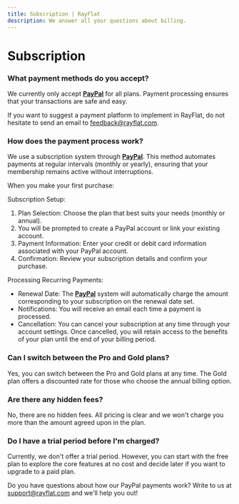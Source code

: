 ```yaml
---
title: Subscription | RayFlat
description: We answer all your questions about billing.
---
```


# Subscription

### What payment methods do you accept?

We currently only accept [**PayPal**](https://www.paypal.com/) for all plans. Payment processing ensures that your transactions are safe and easy.

If you want to suggest a payment platform to implement in RayFlat, do not hesitate to send an email to [feedback@rayflat.com](mailto:feedback@rayflat.com).

### How does the payment process work?

We use a subscription system through [**PayPal**](https://www.paypal.com/). This method automates payments at regular intervals (monthly or yearly), ensuring that your membership remains active without interruptions.

When you make your first purchase:

Subscription Setup:
1. Plan Selection: Choose the plan that best suits your needs (monthly or annual).
2. You will be prompted to create a PayPal account or link your existing account.
3. Payment Information: Enter your credit or debit card information associated with your PayPal account.
4. Confirmation: Review your subscription details and confirm your purchase.

Processing Recurring Payments:

- Renewal Date: The [**PayPal**](https://www.paypal.com/) system will automatically charge the amount corresponding to your subscription on the renewal date set.
- Notifications: You will receive an email each time a payment is processed.
- Cancellation: You can cancel your subscription at any time through your account settings. Once cancelled, you will retain access to the benefits of your plan until the end of your billing period.

### Can I switch between the Pro and Gold plans?

Yes, you can switch between the Pro and Gold plans at any time. The Gold plan offers a discounted rate for those who choose the annual billing option.

### Are there any hidden fees?

No, there are no hidden fees. All pricing is clear and we won't charge you more than the amount agreed upon in the plan.

### Do I have a trial period before I'm charged?

Currently, we don't offer a trial period. However, you can start with the free plan to explore the core features at no cost and decide later if you want to upgrade to a paid plan.

Do you have questions about how our PayPal payments work? Write to us at [support@rayflat.com](mailto:support@rayflat.com) and we'll help you out!